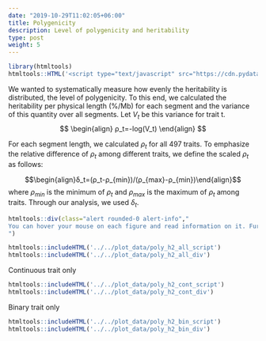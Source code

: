 ```yaml
---
date: "2019-10-29T11:02:05+06:00"
title: Polygenicity
description: Level of polygenicity and heritability
type: post
weight: 5
---
```

```r
library(htmltools)
htmltools::HTML('<script type="text/javascript" src="https://cdn.pydata.org/bokeh/release/bokeh-1.3.4.min.js"></script>')
```

We wanted to systematically measure how evenly the heritability is distributed, the level of polygenicity.
To this end, we calculated the heritability per physical length (%/Mb) for each segment and the variance of this quantity over all segments.
Let $V_t$ be this variance for trait t.
$$
\begin{align}
ρ_t=-log(V_t)
\end{align}
$$

For each segment length, we calculated $ρ_t$ for all 497 traits.
To emphasize the relative difference of  $ρ_t$ among different traits, we define the scaled $ρ_t$ as follows:

$$\begin{align}δ_t=(ρ_t-ρ_{min})/(ρ_{max}-ρ_{min})\end{align}$$
where $ρ_{min}$ is the minimum of $ρ_t$ and $ρ_{max}$ is the maximum of $ρ_t$ among traits.
Through our analysis, we used $δ_t$.


```r
htmltools::div(class="alert rounded-0 alert-info","
You can hover your mouse on each figure and read information on it. Furthermore, you can magnify a region of interest, check detailed information, and download the figure, etc. using plenty of interactive functions (zoom, pan, reset, save, etc.). You can also click on a phenotype of your interest to get more information.
")
```


```r
htmltools::includeHTML('../../plot_data/poly_h2_all_script')
htmltools::includeHTML('../../plot_data/poly_h2_all_div')
```

Continuous trait only
```r
htmltools::includeHTML('../../plot_data/poly_h2_cont_script')
htmltools::includeHTML('../../plot_data/poly_h2_cont_div')
```


Binary trait only
```r
htmltools::includeHTML('../../plot_data/poly_h2_bin_script')
htmltools::includeHTML('../../plot_data/poly_h2_bin_div')
```



